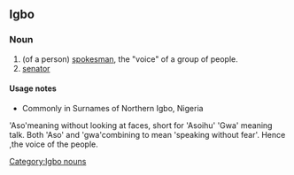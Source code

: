 ==Igbo==
===Noun===
{{head|ig|nouns}}

# (of a person) [[spokesman]], the "voice" of a group of people.
# [[senator]]

====Usage notes====
*Commonly in Surnames of Northern Igbo, Nigeria

[[Category:Igbo nouns]]
'Aso'meaning without looking at faces, short for 'Asoihu'
'Gwa' meaning talk.
Both 'Aso' and 'gwa'combining to mean 'speaking without fear'.
Hence ,the voice of the people.